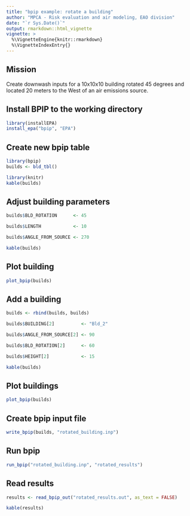 ```yaml
---
title: "bpip example: rotate a building"
author: "MPCA - Risk evaluation and air modeling, EAO division"
date: "`r Sys.Date()`"
output: rmarkdown::html_vignette
vignette: >
  %\VignetteEngine{knitr::rmarkdown}
  %\VignetteIndexEntry{}
---
```


## Mission

Create downwash inputs for a 10x10x10 building rotated 45 degrees and located 20 meters to the West of an air emissions source.

## Install BPIP to the working directory
```r
library(installEPA)
install_epa("bpip", "EPA")
```

## Create new bpip table
```r
library(bpip)
builds <- bld_tbl()

library(knitr)
kable(builds)
```

## Adjust building parameters
```r
builds$BLD_ROTATION      <- 45

builds$LENGTH            <- 10

builds$ANGLE_FROM_SOURCE <- 270 

kable(builds)
```

## Plot building
```r
plot_bpip(builds)
```


## Add a building
```r
builds <- rbind(builds, builds)

builds$BUILDING[2]          <- "Bld_2"

builds$ANGLE_FROM_SOURCE[2] <- 90

builds$BLD_ROTATION[2]      <- 60

builds$HEIGHT[2]            <- 15

kable(builds)
```


## Plot buildings
```r
plot_bpip(builds)
```

## Create bpip input file
```r
write_bpip(builds, "rotated_building.inp")
```

## Run bpip
```r
run_bpip("rotated_building.inp", "rotated_results")
```

## Read results
```r
results <- read_bpip_out("rotated_results.out", as_text = FALSE)

kable(results)
```


